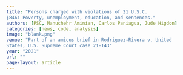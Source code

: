 ```yaml
---
title: "Persons charged with violations of 21 U.S.C.
§846: Poverty, unemployment, education, and sentences."
authors: [PSC, Manuchehr Aminian, Carlos Paniagua, Jude Higdon]
categories: [news, code, analysis]
image: "blank.png"
venue: "Part of an amicus brief in Rodriguez-Rivera v. United
States, U.S. Supreme Court case 21-143"
year: "2021"
url: ""
page-layout: article
---
```

